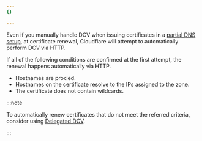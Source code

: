 ```yaml
---
{}

---
```


Even if you manually handle DCV when issuing certificates in a [partial DNS setup](/dns/zone-setups/partial-setup/), at certificate renewal, Cloudflare will attempt to automatically perform DCV via HTTP.

If all of the following conditions are confirmed at the first attempt, the renewal happens automatically via HTTP.

* Hostnames are proxied.
* Hostnames on the certificate resolve to the IPs assigned to the zone.
* The certificate does not contain wildcards.

:::note


To automatically renew certificates that do not meet the referred criteria, consider using [Delegated DCV](/ssl/edge-certificates/changing-dcv-method/methods/delegated-dcv/).


:::

